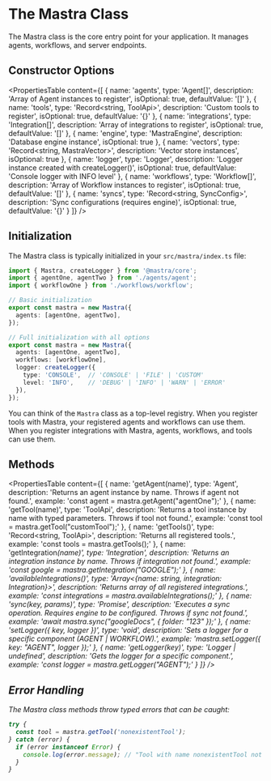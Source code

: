 # The Mastra Class

The Mastra class is the core entry point for your application. It manages agents, workflows, and server endpoints.

## Constructor Options

<PropertiesTable
  content={[
    {
      name: 'agents',
      type: 'Agent[]',
      description: 'Array of Agent instances to register',
      isOptional: true,
      defaultValue: '[]'
    },
    {
      name: 'tools',
      type: 'Record<string, ToolApi>',
      description: 'Custom tools to register',
      isOptional: true,
      defaultValue: '{}'
    },
    {
      name: 'integrations',
      type: 'Integration[]',
      description: 'Array of integrations to register',
      isOptional: true,
      defaultValue: '[]'
    },
    {
      name: 'engine',
      type: 'MastraEngine',
      description: 'Database engine instance',
      isOptional: true
    },
    {
      name: 'vectors',
      type: 'Record<string, MastraVector>',
      description: 'Vector store instances',
      isOptional: true
    },
    {
      name: 'logger',
      type: 'Logger',
      description: 'Logger instance created with createLogger()',
      isOptional: true,
      defaultValue: 'Console logger with INFO level'
    },
    {
      name: 'workflows',
      type: 'Workflow[]',
      description: 'Array of Workflow instances to register',
      isOptional: true,
      defaultValue: '[]'
    },
    {
      name: 'syncs',
      type: 'Record<string, SyncConfig>',
      description: 'Sync configurations (requires engine)',
      isOptional: true,
      defaultValue: '{}'
    }
  ]}
/>

## Initialization

The Mastra class is typically initialized in your `src/mastra/index.ts` file:

```typescript
import { Mastra, createLogger } from '@mastra/core';
import { agentOne, agentTwo } from './agents/agent';
import { workflowOne } from './workflows/workflow';

// Basic initialization
export const mastra = new Mastra({
  agents: [agentOne, agentTwo],
});

// Full initialization with all options
export const mastra = new Mastra({
  agents: [agentOne, agentTwo],
  workflows: [workflowOne],
  logger: createLogger({
    type: 'CONSOLE',  // 'CONSOLE' | 'FILE' | 'CUSTOM'
    level: 'INFO',    // 'DEBUG' | 'INFO' | 'WARN' | 'ERROR'
  }),
});
```

You can think of the `Mastra` class as a top-level registry. When you register tools with Mastra, your registered agents and workflows can use them. When you register integrations with Mastra, agents, workflows, and tools can use them.

## Methods

<PropertiesTable
  content={[
    {
      name: 'getAgent(name)',
      type: 'Agent',
      description: 'Returns an agent instance by name. Throws if agent not found.',
      example: 'const agent = mastra.getAgent("agentOne");'
    },
    {
      name: 'getTool<T>(name)',
      type: 'ToolApi',
      description: 'Returns a tool instance by name with typed parameters. Throws if tool not found.',
      example: 'const tool = mastra.getTool("customTool");'
    },
    {
      name: 'getTools()',
      type: 'Record<string, ToolApi>',
      description: 'Returns all registered tools.',
      example: 'const tools = mastra.getTools();'
    },
    {
      name: 'getIntegration<I>(name)',
      type: 'Integration',
      description: 'Returns an integration instance by name. Throws if integration not found.',
      example: 'const google = mastra.getIntegration("GOOGLE");'
    },
    {
      name: 'availableIntegrations()',
      type: 'Array<{name: string, integration: Integration}>',
      description: 'Returns array of all registered integrations.',
      example: 'const integrations = mastra.availableIntegrations();'
    },
    {
      name: 'sync<K>(key, params)',
      type: 'Promise<void>',
      description: 'Executes a sync operation. Requires engine to be configured. Throws if sync not found.',
      example: 'await mastra.sync("googleDocs", { folder: "123" });'
    },
    {
      name: 'setLogger({ key, logger })',
      type: 'void',
      description: 'Sets a logger for a specific component (AGENT | WORKFLOW).',
      example: 'mastra.setLogger({ key: "AGENT", logger });'
    },
    {
      name: 'getLogger(key)',
      type: 'Logger | undefined',
      description: 'Gets the logger for a specific component.',
      example: 'const logger = mastra.getLogger("AGENT");'
    }
  ]}
/>

## Error Handling

The Mastra class methods throw typed errors that can be caught:

```typescript
try {
  const tool = mastra.getTool('nonexistentTool');
} catch (error) {
  if (error instanceof Error) {
    console.log(error.message); // "Tool with name nonexistentTool not found"
  }
}
```
